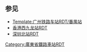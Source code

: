 <onlyinclude>{{BS-map
| title = 广州南站高架层站线布置图
| map =
\\\\\\\\\\\\\\\\\\CONTg!~lhCONTg(r)\CONTg!~lhCONTg(l)\\\\\\\\~~ ~~ ~~ ~~[[京广高速铁路|京广高铁]]往[[北京西站|北京西]]
\\\\\\\\\\\\\\\CONTg\CONTg\\STRg!~lhSTR(r)\STRf!~lhSTR(l)\\\\\\\\~~ ~~ ~~ ~~[[贵广客运专线|贵广客专]]往[[贵阳北站|贵阳北]]
\\\\\\\\\\\\\\CONTg!~lhCONTg(r)\STRg\STRf\CONTg!~lhCONTg(l)\STR!~lhSTR(r)\STR!~lhSTR(l)\\\\\\\\~~ ~~ ~~ ~~[[南广铁路]]往[[南宁站|南宁]]
\\\\\\\\\\\\\\STRg!~lhSTR(r)\STR!~lhKRZh(l)(f)\STR!~lhKRZh(r)(f)\STRf!~lhSTR(l)\STR!~lhSTR(r)\STR!~lhSTR(l)\\\\\\\\
\\\\\\\\\\\\\WASSERq\WASSERq!~MSTR!~MASKr!~hSTRae(r)\WASSERq!~MSTR!~MASKl!~hSTRae(l)\WASSERq!~MSTR!~MASKr!~hSTRae(r)\WASSERq!~MSTR!~MASKl!~hSTRae(l)\WASSERq!~MSTR!~MASKr!~hSTRae(r)\WASSERq!~MSTR!~MASKl!~hSTRae(l)\WASSERq\\\\\\\~~ ~~ ~~ ~~[[东平水道]] [[东平水道特大桥]]
\\\\\\\\\\\\\\STR!~lhSTR(r)!~lhKRZh(l)(f)\STR!~lhSTR(l)!~lhKRZh(r)(f)\STR!~lhSTR(r)!~lhKRZh(l)(f)\STR!~lhSTR(l)!~lhKRZh(r)(f)\STR!~lhSTR(r)\STR!~lhSTR(l)\\\\\\\\
\\\\\\\\\\\\\\hSTR\STR!~lhSTR(r)!~lhKRZh(l)(g)\STR!~lhSTR(l)!~lhKRZh(r)(g)\hSTR\STR!~lhSTR(r)\STR!~lhSTR(l)\\\\\\\\
\\\\\\\\\\\\\\hSTR2\STR!~lhSTR(r)!~hSTRc3\STR!~lhSTR(l)\hSTR\STR!~lhSTR(r)\STR!~lhSTR(l)\\\\\\\\
\\\\\\\\\\\\\\hSTRc1\STR!~lhSTR(r)!~MSTR2+4!~hSTR2+4\STR!~lhSTR(l)!~hSTRc3\hSTR2\hSTRc3!~MSTR!~STR!~lhSTR(r)\STR!~lhSTR(l)\\\\\\\\
\\\\\\\\\\\\\\\STR!~lhSTR(r)!~hSTRc1\STR!~lhSTR(l)!~MSTR2+4!~hSTR2+4\hSTRc1!~hSTRc3\hSTR2+4!~MSTR!~MASKr!~STR!~lhSTR(r)\STR!~lhSTR(l)\\\\\\\\
\\\\\\\\\\\\\\\STR!~lhSTR(r)\STR!~lhSTR(l)!~hSTRc1\hSTR+4\STR!~lhSTR(r)\hSTR2+4!~MSTR!~MASKl!~STR!~lhSTR(l)\hSTRc3\\\\\\\
\\\\\\\\\\\\\\\STR!~lhSTR(r)!~lhKRZh(l)(f)\STR!~lhSTR(l)!~lhKRZh(r)(f)\hSTR\STR!~lhSTR(r)\hSTRc1!~MSTR!~STR!~lhSTR(l)\hSTR+4\\\\\\\
\\\\\\\\\\\\\\hSTRc2\hSTR3\hSTR\STR!~lhSTR(r)!~lhKRZh(l)(g)\STR!~lhKRZh(r)(g)\STR!~lhKRZh(l)(g)\STR!~lhSTR(l)!~lhKRZh(r)(g)\\\\\\\
\\\\\\\\\\\\\hSTRc2\hSTR3+1!~kSTRc2\kSTR3+l!~hSTRc4\hKRZ\STRq!~MSTR!~MASKr!~STR!~lhSTR(r)\STR\STR\STRq!~MSTR!~MASKl!~STR!~lhSTR(l)\STRfq\CONTfq\\\\\~~ ~~ ~~ ~~往广珠动车段
\\\\\\\\\\\\hSTRc2\hSTR3+1\kSTR+1!~hSTRc4\STR+l\hKRZ\STRq!~MSTR!~MASKr!~STR!~lhSTR(r)\STR\STR\STRq!~MSTR!~MASKl!~STR!~lhSTR(l)\STRgq\CONTfq\\\\\
\\\\\\\\\\\\hSTR+1\hSTRc4\STR\STR\hSTR\hABZg2(r)\STR+c3\STR+c2\ABZg3!~lhSTR(l)\\\\\\\
\\\\\\\\\\\\hABZg2\hSTRc3\STR!~lhSTRa(r)\STR!~lhSTRa(l)\hSTR\STR+c1!~lhSTR(r)\ABZg+4\ABZg+1\STR+c4!~lhSTR(l)\\\\\\\
\\\\\\\\\\\\STR+c1!~lhSTR(r)!~lhSTR(l)+hc1\hSTR+4\STR!~lhSTR(r)\STR!~lhSTR(l)\hSTR\STR+c2!~lhSTR(r)\ABZg3!~\ABZg2\STR+c3!~lhSTR(l)\\\\\\\
\\\\\\\\\\\\hSTR\STR+c2!~lhSTR(r)!~lhSTR(l)+hc2\STR3+c2!~lhSTR3(r)\STR3!~lhSTR3(l)!~hSTRc2\hSTR3!~hSTRc2\ABZ3+1g!~lhSTR3(r)!~lhSTR3+1(l)\STR+c24!~lhSTR(r)+hc4\ABZg3!~STRc1!~lhSTR(l)+hc1\ABZ2+4g!~lhSTR2(l)!~lhSTR2+4(r)\hSTRc3\\\\\\
\\\\\\\\\\\hSTRc2\hSTR3!~hSTRc2\ABZ3+1g!~STRc2!~lhSTR3(r)\STR3+1+c4!~lhSTR3+1(l)!~hSTRc2\hSTR3+1!~hSTRc4\hSTR+1!~hSTRc4\hSTRc4\hABZg+1(r)\STR+c4!~lhSTR(l)\hSTRc1\hSTR+4\\\\\\
\\\\\\\\\\hSTRc2\hSTR3+1!~hSTRc2\STR3+1+c2!~lhSTR3+1(r)!~hSTRc4\STR3+1+c4!~lhSTR3+1(l)!~hSTRc2\hSTR3+1!~hSTRc4\hSTRc4\hSTR\exhCONTg\hABZg2(r)\STR+c3!~lhSTR(l)\exhCONTg\hSTR\\\\\\
\\\\\\\\\hSTRc2\hSTR3+1!~hSTRc2\ABZ1+3f!~STRc2!~lhSTR3+1(r)!~hSTRc4\ABZ3+1l!~STRc24!~lhSTR3+l(l)+hc2\ABZ1+3r!~STRc4!~lhSTR3+1(l)!~lhSTRr+1(r)+hc4\hSTRc4\\hSTR\hENDExa\STR+c1!~lhSTR(r)\hABZg+4(l)\hENDExa\hSTR\\\\\\
\\\\\\\\hSTRc2\STR3+1+c2!~lhSTR3+1(r)!~lhSTR+1(l)+hc2\STR3+1+c2!~lhSTR3+1(r)!~hSTRc4\ABZ3+1g!~STRc4!~lhSTR3+1(l)!~hSTRc2\hSTR3+1!~hSTRc4\hSTRc4\\\hSTR\STR+c2!~lhSTR(r)!~lhSTR(l)+hc2\hABZg3(r)\hABZg2(l)\STR+c3!~lhSTR(l)!~lhSTR(r)+hc3\hSTR\\\\\\
\\\\\\\hSTRc2\STR3+1+c2!~lhSTR3+1(r)\STR3+1+c24\STR3+1+c4!~lhSTR3+1(l)!~hSTRc2\hSTR3+1!~hSTRc4\hSTRc4\\\\STR!~lhSTR(r)!~lhKRZh(l)(g)\ABZg+1!~lhKRZh(r)(g)\STR+c4\STR+c1\ABZg+4!~lhKRZh(l)(g)\STR!~lhSTR(l)!~lhKRZh(r)(g)\\\\\\
\\\\\\hSTRc2\STR3+1+c2!~lhSTR3+1(r)\ABZ3+1l!~STRc24\ABZ1+3r!~STRc4!~lhSTR3+1(l)!~hSTRc2\hSTR3+1!~hSTRc4\hSTRc4\\\\\STR+c2!~lhSTR(r)\ABZg3\STR\STR\ABZg2\STR+c3!~lhSTR(l)\\\\\\
\\\\\hSTRc2\STR3+1+c2!~lhSTR3+1(r)\STR3+1+c24\STR3+1+c4!~lhSTR3+1(l)!~hSTRc2\hSTR3+1!~hSTRc4\hSTRc4\\\\\\hABZg+1(r)\ABZg2!~STRc4\STR+c3\STR+c2\ABZg3!~STRc1\hABZg+4(l)\\\\\\
\\\hSTRc2\STR3+l!~lhSTR3+l(r)\ABZq1!~STRc2!~lhSTRr+1(r)\ABZ1+3r!~STRc24\ABZ1+3f!~STRc24!~lhSTR+1(l)+hc2\hSTR3+1!~hSTRc4\hSTRc4\\\\\\\STR!~lhSTR(r)\STR+c1!~lhSTR(l)+hc1\hABZg+4(r)\hABZg+1(l)\STR+c4!~lhSTR(r)+hc4\hABZg2(l)\hSTRc3\\\\\
\\hSTRc2\STR3+1+c2!~lhSTR3+1(r)\STR3+l!~STRc24!~lhSTR3+l(l)+hc2\ABZ1+3r!~STRc2\ABZ1+3f!~STRc4!~lhSTR+1(l)\hABZg+1(l)!~STRc4!~lhSTR(r)+hc4\hSTRc4\\\\\\\hSTRc2\ABZg3!~STRc2!~lhSTR3(r)\STR3!~lhSTR3(l)\STR!~lhSTR(r)\STR!~lhSTR(l)\STR+c2!~lhSTR(r)\STR3!~STRc1!~lhSTR3(l)+hc1\hSTR+4\\\\\
\\STR+1!~lhSTR+1(r)\STR+1+c4!~lhSTR+1(l)\STR+1!~lhSTR+1(r)!~hSTRc4\STR+1+c4!~lhSTR+1(l)\STR+c4!~lhSTR(l)!~lhSTR(r)+hc4\hSTR\\\\\\hSTRc2\STR3+l!~STRc2!~lhSTR3+l(r)\ABZ1+3r!~hSTRc2!~lhSTRr+1(r)!~lhSTR3+1(l)\ABZ3+1g!~STRc4!~lhSTR3+1(l)!~lhSTR3(r)+hc4\hSTRc4\STR!~lhSTR(r)\STR!~lhSTR(l)\hABZg+1\hSTRc4\hSTR2\hSTRc3\\\\
\hSTRc2\hABZg3(r)\STR!~lhSTR(l)\STR!~lhSTR(r)\STR!~lhSTR(l)\STR!~lhSTR(r)!~lhKRZh(l)(g)\hABZg2(l)!~lhKRZh(r)(g)\hSTRc3\\\hSTRc2\STR3+l!~STRc2!~lhSTR3+l(r)!~lhSTR3+l(l)+hc2\ABZ1+3r!~STRc2!~lhSTRr+1(r)\STR3+1+c4!~lhSTR3+1(l)!~hSTRc2\hABZ1+3f!~hSTRc4\hSTRc4\\STR!~lhSTR(r)\STR!~lhSTR(l)\hABZg2\hSTRc3\hSTRc1\hABZ4+2l\STR2+r!~STRc3!~lhSTR2+r(l)\hSTRc3\\
\hSTR+1\STR+c4!~lhSTR(r)+hc4\STR!~lhSTR(l)\STR!~lhSTR(r)\STR!~lhSTR(l)\STR!~lhSTR(r)\STR+c1!~lhSTR(l)+hc1\hSTR+4\hSTRc2\STR3+l!~STRc2!~lhSTR3+l(r)!~lhSTR3+l(l)+hc2\ABZ1+3r!~lhSTRr+1(r)!~lhSTR3+1(l)!~hSTRc2\STR3+1+c2!~lhSTR3+1(r)!~hSTRc4\STR3+1+c4!~lhSTR+1(l)+hc2\STR+1!~lhSTR3+1(r)!~lhSTR+1(l)!~hSTRc4\ABZg2!~STRc4!~lhSTR2(l)!~lhSTR(r)+hc4\hSTRc3\hSTRc2\hABZg3(r)\STR!~lhSTR(l)\hABZg2(r)!~STRc1\STR2+4+c3!~lhSTR2+4(l)\hSTRc3\hSTRc1\ABZ4+2f!~STRc1!~lhSTR+4(r)\ABZ4+2l!~STRc3!~lhSTRl+4(l)\STR2+r!~STRc3!~lhSTR2+r(l)!~lhSTR2+r(r)+hc3\hSTRc3
hSTRc2\hABZg3\STR!~lhSTR(r)!~lhKRZh(l)(f)\STR!~lhSTR(l)!~lhKRZh(r)(f)\STR!~lhSTR(r)\STR!~lhSTR(l)\STR!~lhSTR(r)\STR!~lhSTR(l)\hSTR\hSTR+1\STR+1!~lhSTR+1(r)!~hSTRc4!~lhSTR+1(l)+hc2\STR+1!~lhSTR3+1(r)!~lhSTR+1(l)!~hSTRc4\STR+1+c4!~lhSTR(r)+hc4\STRc24\hABZg3(l)\STR+c1!~lhSTR(r)!~lhSTR(l)+hc1\hSTR+4\hSTR+1\STR+c4!~lhSTR(r)+hc4\hABZg2(l)\STR2!~STRc1!~lhSTR2(r)!~lhSTR2(l)+hc1!~hSTRc3\STR2+4+c13!~lhSTR2+4(r)!~hSTRc3\STR2+4+c3!~lhSTR2+4(l)\hSTRc3\STR+c1!~lhSTR(r)!~lhSTR(l)+hc1\STR+4+c1!~lhSTR+4(r)!~lhSTR(l)+hc1\hSTR+4!~hSTRc1\hSTR+4
STR+1!~lhSTR+1(r)\STR+c4!~lhSTR(l)\hSTR\hSTR\STR!~lhSTR(r)\STR!~lhSTR(l)\STR!~lhSTR(r)\STR!~lhSTR(l)\hSTR\hSTR\STR!~lhSTR(r)\STR!~lhSTR(l)\STR!~lhSTR(r)\STR+1!~lhSTR+1(l)\STR+c4!~lhSTR(l)!~lhSTR(r)+hc4\hSTR\STR!~lhSTR(r)!~lhKRZh(l)(g)\STR!~lhSTR(l)!~lhKRZh(r)(g)\STR!~lhSTR(r)\STR+c1!~lhSTR(l)+hc1\hSTR+4!~hSTRc1\hSTR+4!~hSTRc1\STR+4+c1!~lhSTR+4(r)\STR+4!~lhSTR+4(l)\STR!~lhSTR(r)!~lhKRZh(l)(g)\STR!~lhSTR(l)!~lhKRZh(r)(g)\hSTR\hSTR
STR+BSr\STR+BSl\STR+BSr!~lhSTR(l)\STR+BSl!~lhSTR(r)\STR+BSr\STR+BSl\STR+BSr\STR+BSl\STR+BSr!~lhSTR(l)\STR+BSl!~lhSTR(r)\STR+BSr\STR+BSl\STR+BSr\STR+BSl\STR+BSr!~lhSTR(l)\STR+BSl!~lhSTR(r)\STR+BSr\STR+BSl\STR+BSr\STR+BSl\STR+BSr!~lhSTR(l)\STR+BSl!~lhSTR(r)\STR+BSr\STR+BSl\STR+BSr\STR+BSl\STR+BSr!~lhSTR(l)\STR+BSl!~lhSTR(r)
STR+BSr\STR+BSl\STR+BSr!~lhSTR(l)\STR+BSl!~lhSTR(r)\STR+BSr\STR+BSl\STR+BSr\STR+BSl\STR+BSr!~lhSTR(l)\STR+BSl!~lhSTR(r)\STR+BSr\STR+BSl\STR+BSr\STR+BSl\STR+BSr!~lhSTR(l)\STR+BSl!~lhSTR(r)\STR+BSr\STR+BSl\STR+BSr\STR+BSl\STR+BSr!~lhSTR(l)\STR+BSl!~lhSTR(r)\STR+BSr\STR+BSl\STR+BSr\STR+BSl\STR+BSr!~lhSTR(l)\STR+BSl!~lhSTR(r)!~*1~~ ~~ ~~1站台
STR+BSr\STR+BSl\STR+BSr!~lhSTR(l)\STR+BSl!~lhSTR(r)\STR+BSr\STR+BSl\STR+BSr\STR+BSl\STR+BSr!~lhSTR(l)\STR+BSl!~lhSTR(r)\STR+BSr\STR+BSl\STR+BSr\STR+BSl\STR+BSr!~lhSTR(l)\STR+BSl!~lhSTR(r)\STR+BSr\STR+BSl\STR+BSr\STR+BSl\STR+BSr!~lhSTR(l)\STR+BSl!~lhSTR(r)\STR+BSr\STR+BSl\STR+BSr\STR+BSl!~*3\STR+BSr!~lhSTR(l)!~*2\STR+BSl!~lhSTR(r)~~ ~~ ~~3/2站台
STR+BSr\STR+BSl\STR+BSr!~lhSTR(l)\STR+BSl!~lhSTR(r)\STR+BSr\STR+BSl\STR+BSr\STR+BSl\STR+BSr!~lhSTR(l)\STR+BSl!~lhSTR(r)\STR+BSr\STR+BSl\STR+BSr\STR+BSl\STR+BSr!~lhSTR(l)\STR+BSl!~lhSTR(r)\STR+BSr\STR+BSl\STR+BSr\STR+BSl\STR+BSr!~lhSTR(l)\STR+BSl!~lhSTR(r)\STR+BSr\STR+BSl!~*5\STR+BSr!~*4\STR+BSl\STR+BSr!~lhSTR(l)\STR+BSl!~lhSTR(r)~~ ~~ ~~5/4站台
STR+BSr\STR+BSl\STR+BSr!~lhSTR(l)\STR+BSl!~lhSTR(r)\STR+BSr\STR+BSl\STR+BSr\STR+BSl\STR+BSr!~lhSTR(l)\STR+BSl!~lhSTR(r)\STR+BSr\STR+BSl\STR+BSr\STR+BSl\STR+BSr!~lhSTR(l)\STR+BSl!~lhSTR(r)\STR+BSr\STR+BSl\STR+BSr\STR+BSl\STR+BSr!~lhSTR(l)\STR+BSl!~lhSTR(r)!~*7\STR+BSr!~*6\STR+BSl\STR+BSr\STR+BSl\STR+BSr!~lhSTR(l)\STR+BSl!~lhSTR(r)~~ ~~ ~~7/6站台
STR+BSr\STR+BSl\STR+BSr!~lhSTR(l)\STR+BSl!~lhSTR(r)\STR+BSr\STR+BSl\STR+BSr\STR+BSl\STR+BSr!~lhSTR(l)\STR+BSl!~lhSTR(r)\STR+BSr\STR+BSl\STR+BSr\STR+BSl\STR+BSr!~lhSTR(l)\STR+BSl!~lhSTR(r)\STR+BSr\STR+BSl\STR+BSr\STR+BSl!~*9\STR+BSr!~lhSTR(l)!~*8\STR+BSl!~lhSTR(r)\STR+BSr\STR+BSl\STR+BSr\STR+BSl\STR+BSr!~lhSTR(l)\STR+BSl!~lhSTR(r)~~ ~~ ~~9/8站台
STR+BSr\STR+BSl\STR+BSr!~lhSTR(l)\STR+BSl!~lhSTR(r)\STR+BSr\STR+BSl\STR+BSr\STR+BSl\STR+BSr!~lhSTR(l)\STR+BSl!~lhSTR(r)\STR+BSr\STR+BSl\STR+BSr\STR+BSl\STR+BSr!~lhSTR(l)\STR+BSl!~lhSTR(r)\STR+BSr\STR+BSl!~*1__align=l!~*1\STR+BSr!~*1!~*0__align=r\STR+BSl\STR+BSr!~lhSTR(l)\STR+BSl!~lhSTR(r)\STR+BSr\STR+BSl\STR+BSr\STR+BSl\STR+BSr!~lhSTR(l)\STR+BSl!~lhSTR(r)~~ ~~ ~~11/10站台
STR+BSr\STR+BSl\STR+BSr!~lhSTR(l)\STR+BSl!~lhSTR(r)\STR+BSr\STR+BSl\STR+BSr\STR+BSl\STR+BSr!~lhSTR(l)\STR+BSl!~lhSTR(r)\STR+BSr\STR+BSl\STR+BSr\STR+BSl\STR+BSr!~lhSTR(l)\STR+BSl!~lhSTR(r)!~*1__align=l!~*3\STR+BSr!~*1!~*2__align=r\STR+BSl\STR+BSr\STR+BSl\STR+BSr!~lhSTR(l)\STR+BSl!~lhSTR(r)\STR+BSr\STR+BSl\STR+BSr\STR+BSl\STR+BSr!~lhSTR(l)\STR+BSl!~lhSTR(r)~~ ~~ ~~13/12站台
STR+BSr\STR+BSl\STR+BSr!~lhSTR(l)\STR+BSl!~lhSTR(r)\STR+BSr\STR+BSl\STR+BSr\STR+BSl\STR+BSr!~lhSTR(l)\STR+BSl!~lhSTR(r)\STR+BSr\STR+BSl\STR+BSr\STR+BSl!~*1__align=l!~*5\STR+BSr!~lhSTR(l)!~*1!~*4__align=r\STR+BSl!~lhSTR(r)\STR+BSr\STR+BSl\STR+BSr\STR+BSl\STR+BSr!~lhSTR(l)\STR+BSl!~lhSTR(r)\STR+BSr\STR+BSl\STR+BSr\STR+BSl\STR+BSr!~lhSTR(l)\STR+BSl!~lhSTR(r)~~ ~~ ~~15/14站台
STR+BSr\STR+BSl\STR+BSr!~lhSTR(l)\STR+BSl!~lhSTR(r)\STR+BSr\STR+BSl\STR+BSr\STR+BSl\STR+BSr!~lhSTR(l)\STR+BSl!~lhSTR(r)\STR+BSr\STR+BSl!~*1__align=l!~*7\STR+BSr!~*1!~*6__align=r\STR+BSl\STR+BSr!~lhSTR(l)\STR+BSl!~lhSTR(r)\STR+BSr\STR+BSl\STR+BSr\STR+BSl\STR+BSr!~lhSTR(l)\STR+BSl!~lhSTR(r)\STR+BSr\STR+BSl\STR+BSr\STR+BSl\STR+BSr!~lhSTR(l)\STR+BSl!~lhSTR(r)~~ ~~ ~~17/16站台
STR+BSr\STR+BSl\STR+BSr!~lhSTR(l)\STR+BSl!~lhSTR(r)\STR+BSr\STR+BSl\STR+BSr\STR+BSl\STR+BSr!~lhSTR(l)\STR+BSl!~lhSTR(r)!~*1__align=l!~*9\STR+BSr!~*1!~*8__align=r\STR+BSl\STR+BSr\STR+BSl\STR+BSr!~lhSTR(l)\STR+BSl!~lhSTR(r)\STR+BSr\STR+BSl\STR+BSr\STR+BSl\STR+BSr!~lhSTR(l)\STR+BSl!~lhSTR(r)\STR+BSr\STR+BSl\STR+BSr\STR+BSl\STR+BSr!~lhSTR(l)\STR+BSl!~lhSTR(r)~~ ~~ ~~19/18站台
STR+BSr\STR+BSl\STR+BSr!~lhSTR(l)\STR+BSl!~lhSTR(r)\STR+BSr\STR+BSl\STR+BSr\STR+BSl!~*2__align=l!~*1\STR+BSr!~lhSTR(l)!~*2!~*0__align=r\STR+BSl!~lhSTR(r)\STR+BSr\STR+BSl\STR+BSr\STR+BSl\STR+BSr!~lhSTR(l)\STR+BSl!~lhSTR(r)\STR+BSr\STR+BSl\STR+BSr\STR+BSl\STR+BSr!~lhSTR(l)\STR+BSl!~lhSTR(r)\STR+BSr\STR+BSl\STR+BSr\STR+BSl\STR+BSr!~lhSTR(l)\STR+BSl!~lhSTR(r)~~ ~~ ~~21/20站台
STR+BSr\STR+BSl\STR+BSr!~lhSTR(l)\STR+BSl!~lhSTR(r)\STR+BSr\STR+BSl!~*2__align=l!~*3\STR+BSr!~*2!~*2__align=r\STR+BSl\STR+BSr!~lhSTR(l)\STR+BSl!~lhSTR(r)\STR+BSr\STR+BSl\STR+BSr\STR+BSl\STR+BSr!~lhSTR(l)\STR+BSl!~lhSTR(r)\STR+BSr\STR+BSl\STR+BSr\STR+BSl\STR+BSr!~lhSTR(l)\STR+BSl!~lhSTR(r)\STR+BSr\STR+BSl\STR+BSr\STR+BSl\STR+BSr!~lhSTR(l)\STR+BSl!~lhSTR(r)~~ ~~ ~~23/22站台
STR+BSr\STR+BSl\STR+BSr!~lhSTR(l)\STR+BSl!~lhSTR(r)!~*2__align=l!~*5\STR+BSr!~*2!~*4__align=r\STR+BSl\STR+BSr\STR+BSl\STR+BSr!~lhSTR(l)\STR+BSl!~lhSTR(r)\STR+BSr\STR+BSl\STR+BSr\STR+BSl\STR+BSr!~lhSTR(l)\STR+BSl!~lhSTR(r)\STR+BSr\STR+BSl\STR+BSr\STR+BSl\STR+BSr!~lhSTR(l)\STR+BSl!~lhSTR(r)\STR+BSr\STR+BSl\STR+BSr\STR+BSl\STR+BSr!~lhSTR(l)\STR+BSl!~lhSTR(r)~~ ~~ ~~25/24站台
STR+BSr\STR+BSl!~*2__align=l!~*7\STR+BSr!~lhSTR(l)!~*2!~*6__align=r\STR+BSl!~lhSTR(r)\STR+BSr\STR+BSl\STR+BSr\STR+BSl\STR+BSr!~lhSTR(l)\STR+BSl!~lhSTR(r)\STR+BSr\STR+BSl\STR+BSr\STR+BSl\STR+BSr!~lhSTR(l)\STR+BSl!~lhSTR(r)\STR+BSr\STR+BSl\STR+BSr\STR+BSl\STR+BSr!~lhSTR(l)\STR+BSl!~lhSTR(r)\STR+BSr\STR+BSl\STR+BSr\STR+BSl\STR+BSr!~lhSTR(l)\STR+BSl!~lhSTR(r)~~ ~~ ~~27/26站台
STR+BSr!~*2!~*8__align=r\STR+BSl\STR+BSr!~lhSTR(l)\STR+BSl!~lhSTR(r)\STR+BSr\STR+BSl\STR+BSr\STR+BSl\STR+BSr!~lhSTR(l)\STR+BSl!~lhSTR(r)\STR+BSr\STR+BSl\STR+BSr\STR+BSl\STR+BSr!~lhSTR(l)\STR+BSl!~lhSTR(r)\STR+BSr\STR+BSl\STR+BSr\STR+BSl\STR+BSr!~lhSTR(l)\STR+BSl!~lhSTR(r)\STR+BSr\STR+BSl\STR+BSr\STR+BSl\STR+BSr!~lhSTR(l)\STR+BSl!~lhSTR(r)~~ ~~ ~~28站台
STR+BSr\STR+BSl\STR+BSr!~lhSTR(l)\STR+BSl!~lhSTR(r)\STR+BSr\STR+BSl\STR+BSr\STR+BSl\STR+BSr!~lhSTR(l)\STR+BSl!~lhSTR(r)\STR+BSr\STR+BSl\STR+BSr\STR+BSl\STR+BSr!~lhSTR(l)\STR+BSl!~lhSTR(r)\STR+BSr\STR+BSl\STR+BSr\STR+BSl\STR+BSr!~lhSTR(l)\STR+BSl!~lhSTR(r)\STR+BSr\STR+BSl\STR+BSr\STR+BSl\STR+BSr!~lhSTR(l)\STR+BSl!~lhSTR(r)
STR2!~lhSTR2(r)\STR+c3!~lhSTR(l)\hSTR\hSTR\STR!~lhSTR(r)\STR!~lhSTR(l)\STR+c2!~lhSTR(r)\STR3!~lhSTR3(l)\hSTR\hSTR\STR!~lhSTR(r)!~lhKRZh(l)(f)\STR!~lhSTR(l)!~lhKRZh(r)(f)\STR!~lhSTR(r)\STR!~lhSTR(l)\hSTR2\STR+c3!~lhSTR(l)!~lhSTR(r)+hc3\STR+c2!~lhSTR(r)\STR3!~lhSTR3(l)\STR!~lhSTR(r)\STR!~lhSTR(l)\hSTR2\STR+c3!~lhSTR(l)!~lhSTR(r)+hc3\STR+c2!~lhSTR(r)\STR3!~lhSTR3(l)\STR!~lhSTR(r)\STR!~lhSTR(l)\hSTR\hSTR
hSTRc1\hABZg+4\hSTR\hSTR\STR!~lhSTR(r)\STR!~lhSTR(l)\hABZg+1\hSTRc4\hABZg2\hSTR2!~hSTRc3\hSTR2!~hSTRc3\hSTR2!~hSTRc3\STR2!~lhSTR2(r)!~hSTRc3\STR+c3!~lhSTR(l)\hSTRc1\hABZg+4\hABZg+1\hSTRc4\STR!~lhSTR(r)\STR!~lhSTR(l)\hSTRc1\hABZg+4\hABZg+1\hSTRc2!~hSTRc4\STR3+c2!~lhSTR3(r)\STR3!~lhSTR3(l)!~hSTRc2\hSTR3!~hSTRc2\hSTR3
\hSTR2\hSTR2!~hSTRc3\hSTR2!~hSTRc3\STR+c3!~lhSTR(r)+hc3\STR+c2!~lhSTR(l)+hc2\hSTR3\hSTRc2\STR3!~STRc1!~lhSTR3(r)!~lhSTR3(l)+hc1\hSTR2+4!~hSTRc1\STRl+4!~STRc1!~lhSTRl+4(r)!~lhSTRl+4(l)+hc1!~hSTRc3\hABZ2+4r!~hSTRc1\hSTR2+4!~hSTRc1!~hSTRc3\hABZ2+4g!~hSTRc3\hSTRc3\hSTR2\STR+c3!~lhSTR(l)!~lhSTR(r)+hc3\\STR!~lhSTR(r)\STR!~lhSTR(l)\\STR+c2!~lhSTR(r)!~lhSTR(l)+hc2\hSTR3!~hSTRc2\STR3+1+c2!~lhSTR3+1(r)\STR3+1+c4!~lhSTR3+1(l)!~hSTRc2\hSTR3+1!~hSTRc2!~hSTRc4\hSTR3+1!~hSTRc4\hSTRc4
\hSTRc1\STRl+4!~STRc1!~lhSTRl+4(r)!~lhSTRl+4(l)+hc1\hABZ2+4r!~hSTRc1\ABZg+4!~STRc3!~lhSTR+4(r)+hc3\hABZg+1(l)\hSTRc2!~hSTRc4\hSTR3+1\hSTRc4\hSTRc1\hSTR2+4\hSTRc1!~hSTRc3\STRl+4!~STRc1!~lhSTRl+4(r)!~lhSTRl+4(l)+hc1\hABZ2+4r!~hSTRc1\hSTR2+4!~hSTRc3\hSTRc1!~hSTRc3\hABZg+4\\STR!~lhSTR(r)\STR!~lhSTR(l)\\hABZg+1\STR+1!~STRc2!~lhSTR+1(r)!~hSTRc4\STR3+1+c4!~lhSTR3+1(l)!~hSTRc2\hSTR3+1!~hSTRc2!~hSTRc4\hSTR3+1!~hSTRc4\hSTRc4\
\\\hSTRc1\hABZg+4(r)\STR+c2!~lhSTR(l)+hc2\hSTR3+1\hSTRc4\\\hSTRc1\hSTR2+4\hSTRc3\hSTRc1\STRl+4!~STRc1!~lhSTRl+4(r)!~lhSTRl+4(l)+hc1\hABZ2+4r\hSTR2!~hSTRc3\hSTRc3\STR!~lhSTR(r)\STR!~lhSTR(l)\hSTRc2\hSTR3!~hSTRc2\ABZ3+1g!~hSTRc2!~lhSTR3(r)!~lhSTR3+1(l)\ABZ3+1l!~lhSTR3+1(r)!~lhSTR3+l(l)!~hSTRc4\STRr+1!~STRc4!~lhSTRr+1(l)!~lhSTRr+1(r)+hc4\hSTRc4\\
\\\\STR!~lhSTR(r)\hABZg+1(l)\hSTRc4\\\\\hSTRc1\hSTRl+4\hSTRq\hSTRq\hSTR2+r!~hSTRc1\ABZ4+2f!~STRc3!~lhSTR2+4(l)!~lhSTR+4(r)+hc3!~hSTRc1\ABZ4+2f!~STRc3!~lhSTR2+4(l)!~lhSTR+4(r)+hc3\STR+c3!~lhSTR(r)+hc3\STR+c2!~lhSTR(l)+hc2\ABZ1+3f!~STRc2!~lhSTR3+1(r)!~lhSTR+1(l)+hc2\hSTR3+1!~hSTRc2!~hSTRc4\hSTR3+1!~hSTRc4\hSTRc4\\\\
\\\\STR+c2!~lhSTR(r)\hABZg3(l)\\\\\\\\\\hSTRc1\hABZg+4(r)!~STRc1\ABZg+4!~STRc1\ABZg+4\ABZg+1\ABZg+1!~STRc24!~lhSTR+1(l)+hc2\ABZ1+3f!~lhSTR3+1(r)!~lhSTR+1(l)!~hSTRc4\hSTRc4\\\\\
\\\\hABZg+1(r)\STR+c4!~lhSTR(l)\\\\\\\\\\\STR!~lhSTR(r)\STR\ABZg2\STR+c3\ABZg+1\STR+c4!~lhSTR(l)\\\\\\
\\\\hABZg2(r)\STR+c3!~lhSTR(l)\\\\\\\\\\\STR!~lhSTR(r)\STR\STR+c1\ABZg+4!~STRc2\ABZg3\STR!~lhSTR(l)\\\\\\
\\\\STR+c1!~lhSTR(r)\hABZg+4(l)\\\\\\\\\\\hABZg2(r)\ABZg2!~STRc3\STR+c3\ABZg+1\ABZg2!~STRc4\STR+c3!~lhSTR(l)\\\\\\
\\\\STR!~lhSTR(r)\STR!~lhSTR(l)\\\\\\\\\\\STR+c1!~lhSTR(r)\ABZg+4!~STRc1\ABZg+4!~STRc2\ABZg3\STR+c1!~lhSTR(l)+hc1\ABZ2+4g!~lhSTR2+4(r)!~lhSTR2(l)\hSTRc3\\\\\
\\\\STR!~lhSTR(r)\STR!~lhSTR(l)\\\\\\\\\\\STR!~lhSTR(r)\STR\ABZg+1\ABZg2!~STRc4\STR+c3!~lhSTR(l)\hSTRc1\hSTR+4\\\\\
\\\\STR!~lhSTR(r)\STR!~lhSTR(l)\\\\\\\\\\\STR!~lhSTR(r)\STR\ABZg2\STR!~STRc13!~lhSTR(l)+hc1\ABZ2+4g!~lhSTR2+4(r)!~lhSTR2(l)\hSTRc3\hSTR\\\\\
\\\\STR!~lhSTR(r)\STR!~lhSTR(l)\\\\\\\\\\\STR!~lhSTR(r)\STR+c2\ABZg3!~STRc1\hABZg+4(l)\hSTRc1\hSTR+4\hSTR\\\\\
\\\\STR!~lhSTR(r)\STR!~lhSTR(l)\\\\\\\\\\\STR!~lhSTR(r)!~lhKRZh(l)(f)\ABZg+1!~lhKRZh(r)(f)\STR+c4\STR!~lhSTR(l)\hSTRc2\hSTR3!~hSTRc2\hSTR3\\\\\
\\\\STR!~lhSTR(r)\STR!~lhSTR(l)\\\\\\\\\\hkSTR-c2\hkSTR3\STR!~lhSTR(r)!~lhKRZh(l)(f)\STR!~lhKRZh(r)(f)\STR!~lhSTR(l)!~hSTRc2\hSTR3+1!~hSTRc2\hSTR3+1!~hSTRc4\hSTRc4\\\\\
\\\\STR!~lhSTR(r)\STR!~lhSTR(l)!~hSTRc2\hSTR3+l\hSTRq\hSTRq\hSTRq\hSTRq\hSTRq\hSTRq\hSTRq\hSTRq\hkSTRr+1\hkSTRc4!~hSTRc2\hSTR3\STR!~lhSTR(r)!~hSTRc2\STR!~lhSTR(l)!~MSTR3+1!~hSTR3+1!~hSTRc2\hSTR3+1!~hSTRc4\hSTRc4\\\\\\
\\\\STR!~lhSTR(r)!~hSTRc2\STR!~lhSTR(l)!~MSTR3+1!~hSTR3+1\hSTRc4\\\\\\\\\\hSTR+1\hSTRc2!~hSTRc4\STR!~lhSTR(r)!~MSTR3+1!~hSTR3+1!~hSTRc2\STR!~lhSTR(l)!~MSTR3+1!~hSTR3+1!~hSTRc4\hSTRc4\\\\\\\
\\\hSTRc2\STR!~lhSTR(r)!~MSTR3+1!~hSTR3+1\STR!~lhSTR(l)!~hSTRc4\\\\\\\\\\\hSTR\hSTR+1!~hSTRc2\STR!~lhSTR(r)!~MSTR3+1!~hSTR3+1!~hSTRc4\STR!~lhSTR(l)!~hSTRc4\\\\\\\\
\\\hSTR+1\STR!~lhSTR(r)!~hSTRc4\STR!~lhSTR(l)\\\\\\\\\\\STR!~lhSTR(r)!~hSTRc2!~lhKRZh(l)(g)\STR!~lhSTR(l)!~MSTR3+1!~hSTR3+1!~lhKRZh(r)(g)\STR!~lhSTR(r)!~hSTRc4\STR!~lhSTR(l)\\\\\\\\
\\\hSTR\STR!~lhSTR(r)\STR!~lhSTR(l)\hkSTRc2\hkSTR3+l\hSTRq\hSTRq\hSTRq\hSTRq\hSTRq\hSTRq\hSTRq\hSTRq\STR!~lhSTR(r)!~MSTRr+1!~hSTRr+1\STR!~lhSTR(l)!~hSTRc4\STR!~lhSTR(r)\STR!~lhSTR(l)\\\\\\\\
\\\hSTR\STR!~lhSTR(r)\STR!~lhSTR(l)\hkSTR+1\hkSTR-c4\\\\\\\\\STR!~lhSTR(r)\STR!~lhSTR(l)\STR!~lhSTR(r)\STR!~lhSTR(l)\\\\\\\\
\\\hSTR2\STR+c3!~lhSTR(r)+hc3\STR+c2!~lhSTR(l)+hc2\hABZg3\\\\\\\\\\STRg!~lhSTR(r)\STRf!~lhSTR(l)\STR!~lhSTR(r)\STR!~lhSTR(l)\\\\\\\\
\\\hSTRc1\hABZg+4(r)\ABZg+1!~lhKRZh(l)(f)\hENDEe-r!~STRc4\\\\\\\\\\CONTf!~lhCONTf(r)\CONTf!~lhCONTf(l)\STRg!~lhSTR(r)\STRf!~lhSTR(l)\\\\\\\\~~ ~~ ~~ ~~往广州动车段
\\\\STRg!~lhSTR(r)\STRf!~lhSTR(l)\\\\\\\\\\\\\CONTf!~lhCONTf(r)\CONTf!~lhCONTf(l)\\\\\\\\~~ ~~ ~~ ~~[[广深港高速铁路|广深港高铁]]往[[福田站|福田]]、[[香港西九龙站|香港西九龙]]
\\\\CONTf!~lhCONTf(r)\CONTf!~lhCONTf(l)\\\\\\\\\\\\\\\\\\\\\\~~ ~~ ~~ ~~[[广珠城际铁路|广珠城际]]往[[珠海站|珠海]]
}}</onlyinclude><noinclude>
{{Rdt intro|[[广州南站]]高架层}}

==参见==
*[[Template:广州铁路车站RDT/番禺站]]
*[[Template:香港西九龙站RDT|香港西九龙站RDT]]
*[[Template:深圳铁路车站RDT/深圳北站|深圳北站RDT]]


[[Category:廣東省鐵路車站RDT]]
</noinclude>